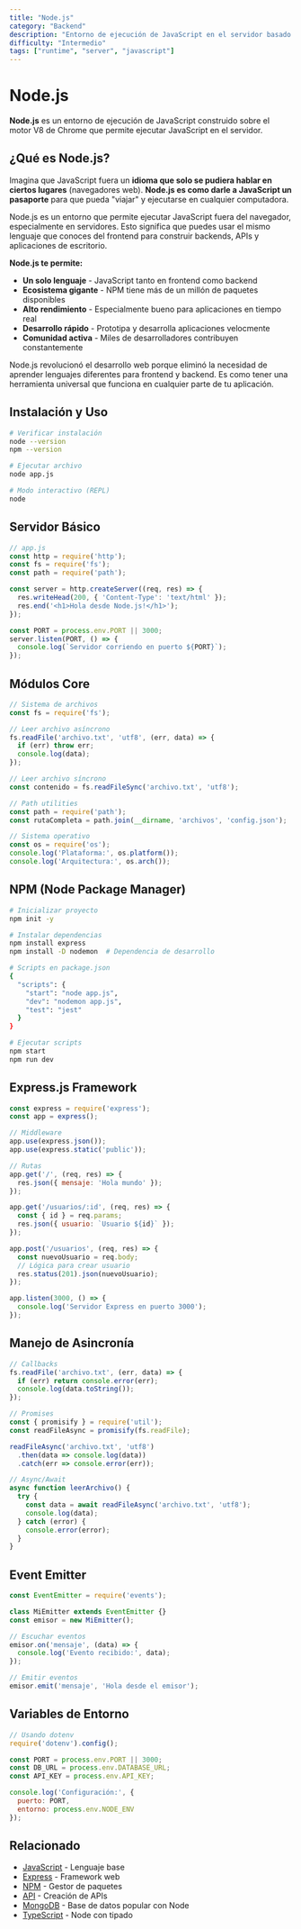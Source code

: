 ```yaml
---
title: "Node.js"
category: "Backend"
description: "Entorno de ejecución de JavaScript en el servidor basado en el motor V8 de Chrome"
difficulty: "Intermedio"
tags: ["runtime", "server", "javascript"]
---
```


# Node.js

**Node.js** es un entorno de ejecución de JavaScript construido sobre el motor V8 de Chrome que permite ejecutar JavaScript en el servidor.

## ¿Qué es Node.js?

Imagina que JavaScript fuera un **idioma que solo se pudiera hablar en ciertos lugares** (navegadores web). **Node.js es como darle a JavaScript un pasaporte** para que pueda "viajar" y ejecutarse en cualquier computadora.

Node.js es un entorno que permite ejecutar JavaScript fuera del navegador, especialmente en servidores. Esto significa que puedes usar el mismo lenguaje que conoces del frontend para construir backends, APIs y aplicaciones de escritorio.

**Node.js te permite:**
- **Un solo lenguaje** - JavaScript tanto en frontend como backend
- **Ecosistema gigante** - NPM tiene más de un millón de paquetes disponibles
- **Alto rendimiento** - Especialmente bueno para aplicaciones en tiempo real
- **Desarrollo rápido** - Prototipa y desarrolla aplicaciones velocmente
- **Comunidad activa** - Miles de desarrolladores contribuyen constantemente

Node.js revolucionó el desarrollo web porque eliminó la necesidad de aprender lenguajes diferentes para frontend y backend. Es como tener una herramienta universal que funciona en cualquier parte de tu aplicación.

## Instalación y Uso

```bash
# Verificar instalación
node --version
npm --version

# Ejecutar archivo
node app.js

# Modo interactivo (REPL)
node
```

## Servidor Básico

```javascript
// app.js
const http = require('http');
const fs = require('fs');
const path = require('path');

const server = http.createServer((req, res) => {
  res.writeHead(200, { 'Content-Type': 'text/html' });
  res.end('<h1>Hola desde Node.js!</h1>');
});

const PORT = process.env.PORT || 3000;
server.listen(PORT, () => {
  console.log(`Servidor corriendo en puerto ${PORT}`);
});
```

## Módulos Core

```javascript
// Sistema de archivos
const fs = require('fs');

// Leer archivo asíncrono
fs.readFile('archivo.txt', 'utf8', (err, data) => {
  if (err) throw err;
  console.log(data);
});

// Leer archivo síncrono
const contenido = fs.readFileSync('archivo.txt', 'utf8');

// Path utilities
const path = require('path');
const rutaCompleta = path.join(__dirname, 'archivos', 'config.json');

// Sistema operativo
const os = require('os');
console.log('Plataforma:', os.platform());
console.log('Arquitectura:', os.arch());
```

## NPM (Node Package Manager)

```bash
# Inicializar proyecto
npm init -y

# Instalar dependencias
npm install express
npm install -D nodemon  # Dependencia de desarrollo

# Scripts en package.json
{
  "scripts": {
    "start": "node app.js",
    "dev": "nodemon app.js",
    "test": "jest"
  }
}

# Ejecutar scripts
npm start
npm run dev
```

## Express.js Framework

```javascript
const express = require('express');
const app = express();

// Middleware
app.use(express.json());
app.use(express.static('public'));

// Rutas
app.get('/', (req, res) => {
  res.json({ mensaje: 'Hola mundo' });
});

app.get('/usuarios/:id', (req, res) => {
  const { id } = req.params;
  res.json({ usuario: `Usuario ${id}` });
});

app.post('/usuarios', (req, res) => {
  const nuevoUsuario = req.body;
  // Lógica para crear usuario
  res.status(201).json(nuevoUsuario);
});

app.listen(3000, () => {
  console.log('Servidor Express en puerto 3000');
});
```

## Manejo de Asincronía

```javascript
// Callbacks
fs.readFile('archivo.txt', (err, data) => {
  if (err) return console.error(err);
  console.log(data.toString());
});

// Promises
const { promisify } = require('util');
const readFileAsync = promisify(fs.readFile);

readFileAsync('archivo.txt', 'utf8')
  .then(data => console.log(data))
  .catch(err => console.error(err));

// Async/Await
async function leerArchivo() {
  try {
    const data = await readFileAsync('archivo.txt', 'utf8');
    console.log(data);
  } catch (error) {
    console.error(error);
  }
}
```

## Event Emitter

```javascript
const EventEmitter = require('events');

class MiEmitter extends EventEmitter {}
const emisor = new MiEmitter();

// Escuchar eventos
emisor.on('mensaje', (data) => {
  console.log('Evento recibido:', data);
});

// Emitir eventos
emisor.emit('mensaje', 'Hola desde el emisor');
```

## Variables de Entorno

```javascript
// Usando dotenv
require('dotenv').config();

const PORT = process.env.PORT || 3000;
const DB_URL = process.env.DATABASE_URL;
const API_KEY = process.env.API_KEY;

console.log('Configuración:', {
  puerto: PORT,
  entorno: process.env.NODE_ENV
});
```

## Relacionado

- [JavaScript](/frontend/javascript) - Lenguaje base
- [Express](/backend/express) - Framework web
- [NPM](/tools/npm) - Gestor de paquetes
- [API](/general/api) - Creación de APIs
- [MongoDB](/backend/mongodb) - Base de datos popular con Node
- [TypeScript](/frontend/typescript) - Node con tipado
